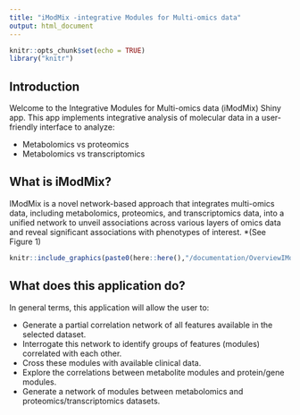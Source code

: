 ```yaml
---
title: "iModMix -integrative Modules for Multi-omics data"
output: html_document
---
```


```r
knitr::opts_chunk$set(echo = TRUE)
library("knitr")

```

## Introduction

Welcome to the Integrative Modules for Multi-omics data (iModMix) Shiny app. This app implements integrative analysis of molecular data in a user-friendly interface to analyze:

- Metabolomics vs proteomics
- Metabolomics vs transcriptomics


## What is iModMix?
IModMix is a novel network-based approach that integrates multi-omics data, including metabolomics, proteomics, and transcriptomics data, into a unified network to unveil associations across various layers of omics data and reveal significant associations with phenotypes of interest. *(See Figure 1)

```r
knitr::include_graphics(paste0(here::here(),"/documentation/OverviewIModMix.png"), error = FALSE)
```


## What does this application do?

In general terms, this application will allow the user to:

- Generate a partial correlation network of all features available in the selected dataset.
- Interrogate this network to identify groups of features (modules) correlated with each other.
- Cross these modules with available clinical data.
- Explore the correlations between metabolite modules and protein/gene modules.
- Generate a network of modules between metabolomics and proteomics/transcriptomics datasets.



